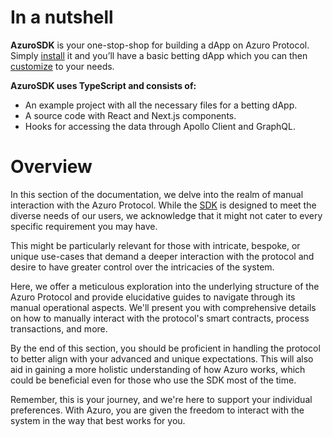 
# In a nutshell

**AzuroSDK** is your one-stop-shop for building a dApp on Azuro Protocol. Simply [install](installation) it and you’ll have a basic betting dApp which you can then [customize](setup) to your needs.

**AzuroSDK uses TypeScript and consists of:**
- An example project with all the necessary files for a betting dApp.
- A source code with React and Next.js components.
- Hooks for accessing the data through Apollo Client and GraphQL.

# Overview

In this section of the documentation, we delve into the realm of manual interaction with the Azuro Protocol.
While the [SDK](/guides/sdk/overview) is designed to meet the diverse needs of our users,
we acknowledge that it might not cater to every specific requirement you may have.

This might be particularly relevant for those with intricate, bespoke, or unique use-cases
that demand a deeper interaction with the protocol and desire to have greater control over the intricacies of the system.

Here, we offer a meticulous exploration into the underlying structure of the Azuro Protocol
and provide elucidative guides to navigate through its manual operational aspects.
We'll present you with comprehensive details on how to manually interact with the protocol's
smart contracts, process transactions, and more.

By the end of this section, you should be proficient in handling the protocol to better
align with your advanced and unique expectations. This will also aid in gaining a more
holistic understanding of how Azuro works, which could be beneficial even for those who
use the SDK most of the time.

Remember, this is your journey, and we're here to support your individual preferences.
With Azuro, you are given the freedom to interact with the system in the way that best works for you.
